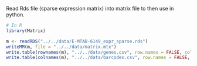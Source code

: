 Read Rds file (sparse expression matrix) into matrix file to then use in python.

```r
# In R
library(Matrix)

m <- readRDS("../../data/E-MTAB-6149_expr_sparse.rds")
writeMM(m, file = "../../data/matrix.mtx")
write.table(rownames(m), "../../data/genes.csv", row.names = FALSE, col.names = FALSE)
write.table(colnames(m), "../../data/barcodes.csv", row.names = FALSE, col.names = FALSE)
```

